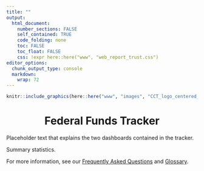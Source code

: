 ```yaml
---
title: ""
output: 
  html_document:
    number_sections: FALSE
    self_contained: TRUE
    code_folding: none
    toc: FALSE
    toc_float: FALSE
    css: !expr here::here("www", "web_report_trust.css")
editor_options:
  chunk_output_type: console
  markdown: 
    wrap: 72
---
```


```{=html}
<style>
@import url('https://fonts.googleapis.com/css2?family=Merriweather:wght@300&display=swap');
</style>
```
<link rel="stylesheet" href="//fonts.googleapis.com/css?family=Merriweather" />

```r
knitr::include_graphics(here::here("www", "images", "CCT_logo_centered_blue-new.jpg"), dpi = 500)
```

<center>

<h1>Federal Funds Tracker</h1>

</center>

Placeholder text that explains the two dashboards contained in the tracker.

Summary statistics. 

For more information, see our [Frequently Asked Questions](./FAQ.html) and [Glossary](./glossary.html).